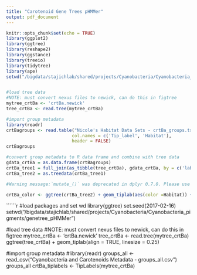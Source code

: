 ```yaml
---
title: "Carotenoid Gene Trees pHMMer"
output: pdf_document
---
```


```r
knitr::opts_chunk$set(echo = TRUE)
library(ggplot2)
library(ggtree)
library(reshape2)
library(ggstance)
library(treeio)
library(tidytree)
library(ape)
setwd("/bigdata/stajichlab/shared/projects/Cyanobacteria/Cyanobacteria_pigments/genetree_pHMMer")


#load tree data 
#NOTE: must convert nexus files to newick, can do this in figtree 
mytree_crtBa <- 'crtBa.newick'
tree_crtBa <- read.tree(mytree_crtBa)

#import group metadata
library(readr)
crtBagroups <- read.table("Nicole's Habitat Data Sets - crtBa_groups.tsv", sep = '\t', 
                         col.names = c('Tip_label', 'Habitat'),
                         header = FALSE)
crtBagroups

#convert group metadata to R data frame and combine with tree data 
gdata_crtBa = as.data.frame(crtBagroups)
crtBa_tree1 = full_join(as_tibble(tree_crtBa), gdata_crtBa, by = c('label'='Habitat'))
crtBa_tree2 = as.treedata(crtBa_tree1)

#Warning message:`mutate_()` was deprecated in dplyr 0.7.0. Please use `mutate()` instead. See vignette('programming') for more help --> make sure to have Ape package! 

crtBa_color <- ggtree(crtBa_tree2) + geom_tiplab(aes(color =Habitat)) + xlim(-5,5)
```

``````r
#load packages and set wd 
library(ggtree)
set.seed(2017-02-16)
setwd("/bigdata/stajichlab/shared/projects/Cyanobacteria/Cyanobacteria_pigments/genetree_pHMMer")

#load tree data 
#NOTE: must convert nexus files to newick, can do this in figtree 
mytree_crtBa <- 'crtBa.newick'
tree_crtBa <- read.tree(mytree_crtBa)
ggtree(tree_crtBa) + geom_tiplab(align = TRUE, linesize = 0.25)

#import group metadata
#library(readr)
groups_all <- read_csv("Cyanobacteria and Carotenoids Metadata - groups_all.csv")
groups_all
crtBa_tiplabels <- TipLabels(mytree_crtBa)